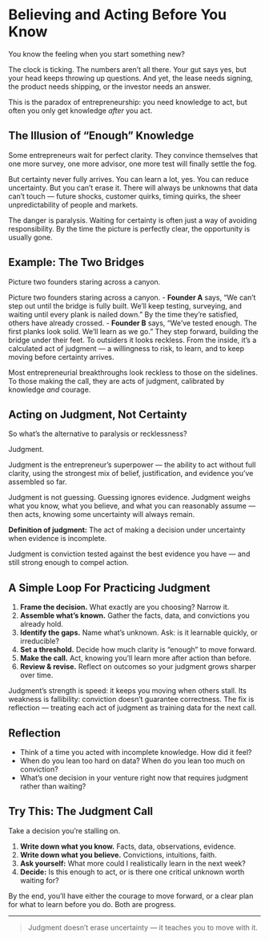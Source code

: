 # Believing and Acting Before You Know {#sec-believing-acting}

You know the feeling when you start something new?

The clock is ticking. The numbers aren’t all there. Your gut says yes, but your head keeps throwing up questions. And yet, the lease needs signing, the product needs shipping, or the investor needs an answer.

This is the paradox of entrepreneurship: you need knowledge to act, but often you only get knowledge *after* you act.

## The Illusion of “Enough” Knowledge

Some entrepreneurs wait for perfect clarity. They convince themselves that one more survey, one more advisor, one more test will finally settle the fog.

But certainty never fully arrives. You can learn a lot, yes. You can reduce uncertainty. But you can’t erase it. There will always be unknowns that data can’t touch — future shocks, customer quirks, timing quirks, the sheer unpredictability of people and markets.

The danger is paralysis. Waiting for certainty is often just a way of avoiding responsibility. By the time the picture is perfectly clear, the opportunity is usually gone.


## Example: The Two Bridges

Picture two founders staring across a canyon.  

Picture two founders staring across a canyon.
- **Founder A** says, “We can’t step out until the bridge is fully built. We’ll keep testing, surveying, and waiting until every plank is nailed down.” By the time they’re satisfied, others have already crossed.
- **Founder B** says, “We’ve tested enough. The first planks look solid. We’ll learn as we go.” They step forward, building the bridge under their feet. To outsiders it looks reckless. From the inside, it’s a calculated act of judgment — a willingness to risk, to learn, and to keep moving before certainty arrives.

Most entrepreneurial breakthroughs look reckless to those on the sidelines. To those making the call, they are acts of judgment, calibrated by knowledge *and* courage.


## Acting on Judgment, Not Certainty

So what’s the alternative to paralysis or recklessness?

Judgment.

Judgment is the entrepreneur’s superpower — the ability to act without full clarity, using the strongest mix of belief, justification, and evidence you’ve assembled so far.

Judgment is not guessing. Guessing ignores evidence. Judgment weighs what you know, what you believe, and what you can reasonably assume — then acts, knowing some uncertainty will always remain.

::: {.callout-note appearance="minimal"}
**Definition of judgment:**
The act of making a decision under uncertainty when evidence is incomplete.

Judgment is conviction tested against the best evidence you have — and still strong enough to compel action.
:::

## A Simple Loop For Practicing Judgment 

1. **Frame the decision.** What exactly are you choosing? Narrow it.  
2. **Assemble what’s known.** Gather the facts, data, and convictions you already hold.  
3. **Identify the gaps.** Name what’s unknown. Ask: is it learnable quickly, or irreducible?  
4. **Set a threshold.** Decide how much clarity is “enough” to move forward.  
5. **Make the call.** Act, knowing you’ll learn more after action than before.  
6. **Review & revise.** Reflect on outcomes so your judgment grows sharper over time.  

Judgment’s strength is speed: it keeps you moving when others stall.
Its weakness is fallibility: conviction doesn’t guarantee correctness.
The fix is reflection — treating each act of judgment as training data for the next call.


## Reflection

- Think of a time you acted with incomplete knowledge. How did it feel?
- When do you lean too hard on data? When do you lean too much on conviction?
- What’s one decision in your venture right now that requires judgment rather than waiting?


## Try This: The Judgment Call

::: {.callout-tip appearance="minimal"}
Take a decision you’re stalling on.

1. **Write down what you know.** Facts, data, observations, evidence.
2. **Write down what you believe.** Convictions, intuitions, faith.
3. **Ask yourself:** What more could I realistically learn in the next week?
4. **Decide:** Is this enough to act, or is there one critical unknown worth waiting for?

By the end, you’ll have either the courage to move forward, or a clear plan for what to learn before you do. Both are progress. 
:::

---

> Judgment doesn’t erase uncertainty — it teaches you to move with it.